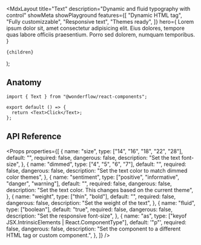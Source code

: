 
  <MdxLayout
    title="Text"
    description="Dynamic and fluid typography with control"
    showMeta
    showPlayground
    features={[
      "Dynamic HTML tag",
      "Fully customizzable",
      "Responsive text",
      "Themes ready",
    ]}
    hero={
      <LiveArea>
        <Text>
          Lorem ipsum dolor sit, amet consectetur adipisicing elit. Eius
          dolores, tempore quas labore officiis praesentium. Porro sed dolorem,
          numquam temporibus.
        </Text>
      </LiveArea>
    }
  >
    {children}
  </MdxLayout>
);

## Anatomy

```tsx highlight=1,4
import { Text } from "@wonderflow/react-components";

export default () => {
  return <Text>Click</Text>;
};
```

## API Reference

<Props
  properties={[
    {
      name: "size",
      type: ["14", "16", "18", "22", "28"],
      default: "",
      required: false,
      dangerous: false,
      description: "Set the text font-size",
    },
    {
      name: "dimmed",
      type: ["4", "5", "6", "7"],
      default: "",
      required: false,
      dangerous: false,
      description: "Set the text color to match dimmed color themes",
    },
    {
      name: "sentiment",
      type: ["positive", "informative", "danger", "warning"],
      default: "",
      required: false,
      dangerous: false,
      description:
        "Set the text color. This changes based on the current theme",
    },
    {
      name: "weight",
      type: ["thin", "bold"],
      default: "",
      required: false,
      dangerous: false,
      description: "Set the weight of the text",
    },
    {
      name: "fluid",
      type: ["boolean"],
      default: "true",
      required: false,
      dangerous: false,
      description: "Set the responsive font-size",
    },
    {
      name: "as",
      type: ["keyof JSX.IntrinsicElements | React.ComponentType<any>"],
      default: '"p"',
      required: false,
      dangerous: false,
      description:
        "Set the component to a different HTML tag or custom component.",
    },
  ]}
/>
